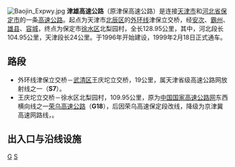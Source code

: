 {{更新|time=2021-08-24T07:52:16+00:00}}
{{中国高速公路信息框
| 编号 = S3700
| 省名 = PTH
| 名称 = 天津-雄安新区高速公路
| 地圖 = 
| 路線簡稱 = 津雄
| 最近通車日期 = 1999年2月18日
| 规划总里程 = 109.95
| 起點 = [[天津市|天津市]][[武清区|武清区]]
| 終點 = [[河北省|河北省]][[保定市|保定市]][[徐水区|徐水区]]
| 出口處數 = 10
| 服务区数 = 3 
}}
{{中国高速公路信息框
| 省名 = Tianjin
| 编号 = S7 
| 名称 = 天津－雄安新区高速公路
| 地圖 = 
| 路線簡稱 = 津雄
| 最近通車日期 = 1999年2月18日
| 规划总里程 = 19
| 起點 = [[天津市|天津市]][[北辰区|北辰区]]
| 終點 = [[天津市|天津市]][[武清区|武清区]]
| 出口處數 = 2
| 服务区数 = 1
}}
[[File:Baojin_Expwy.jpg|thumb]]
'''津雄高速公路'''（原津保高速公路）是连接[[天津市|天津市]]和[[河北省|河北省]][[保定市|保定市]]的一条[[高速公路|高速公路]]。起点为天津市[[北辰区|北辰区]]的[[外环线|外环线]]津保立交桥，经[[安次|安次]]、[[霸州|霸州]]、[[雄县|雄县]]、[[容城|容城]]，终点为保定市[[徐水区|徐水区]]北梨园村，全长128.95公里，其中，河北段长104.95公里，天津段长24公里。于1996年开始建设，1999年2月18日正式通车。

== 路段 ==
* 外环线津保立交桥－[[武清区|武清区]]王庆坨立交桥，19公里，属天津省级高速公路网放射线之一（'''S7'''）。
* 王庆坨立交桥－徐水区北梨园村，109.95公里，原为[[中国国家高速公路网|中国国家高速公路网]]东西横向线之一[[荣乌高速公路|荣乌高速公路]]（'''G18'''），后因荣乌高速保定段改线，降级为京津冀高速网路线，{{citation needed|编号'''S3700'''}}。

== 出入口与沿线设施 ==
{{Start expwy exit box|place=1}}
{{Expwy exit item|place=[[天津市|天津市]][[北辰区|北辰区]]|place rows=3|type=M|name={{citation needed|北辰工业园}}|dist start=|road connection=津永公路|comment=}}
{{Expwy exit item|type=S|name=津保高速服务区|dist start=|road connection=津永公路|comment=保定方向单向设置<br>有出入口连接北辰区安津医院}}
{{Expwy exit item|type=T|name=天津收费站|dist start=|comment=}}
{{Expwy exit item|place=[[天津市|天津市]][[武清区|武清区]]|place rows=1|type=EH|name=王庆坨互通<br>津同路|dist start=18 km|road connection={{China Expwy Name|G2}}<br>{{China Expwy Name|G18}}<br>{{China Expwy Name|G2502}}<br>{{中国国道名|112}}|state=C|comment=以下暂与{{China Expwy Name|G18}}共线}}
{{Expwy exit item|place=省界|state=C|place rows=1|type=|name=津冀界|dist start=|road connection=|comment=}}
{{Expwy exit item|place=[[廊坊市|廊坊市]][[霸州市|霸州市]]|place rows=6|type=E|name=杨芬港|state=C|dist start=|road connection=码杨线|comment=}}
{{Expwy exit item|type=S|name=霸州服务区|state=C|road connection=|comment=}}
{{Expwy exit item|type=E|name=胜芳|state=C|dist start=|road connection={{中国国道名|105}}|comment=}}
{{Expwy exit item|type=H|name=廊沧高速互通|state=C|dist start=|road connection={{China Expwy Name|G3}}|comment=以上暂与{{China Expwy Name|G18}}共线}}
{{Expwy exit item|type=H|name=|dist start=|road connection=S3901 [[京德高速公路|京德高速]]|comment=}}
{{Expwy exit item|type=E|name=霸州|dist start=|road connection={{中国国道名|106}}|comment=}}
{{Expwy exit item|place=[[保定市|保定市]][[雄县|雄县]]|place rows=6|type=H|name=|dist start=|road connection={{China Expwy Name|G45}}|comment=}}
{{Expwy exit item|type=E|name=雄县东|dist start=|road connection={{中国省道名|043|P=河北}}|comment=}}
{{Expwy exit item|type=S|name=雄县服务区|road connection=|comment=}}
{{Expwy exit item|type=E|name=大营东|state=L|dist start=|road connection=燕南路|comment=天津方向入、保定方向出<br>因[[2019冠状病毒病河北省疫情|疫情]]管控，自2021年起出口关闭}}
{{Expwy exit item|type=E|name=皮家营|dist start=|road connection=涞河谷快速路|comment=}}
{{Expwy exit item|type=E|name=雄县|dist start=|road connection={{中国省道名|042|P=河北}}|comment=}}
{{Expwy exit item|place=[[保定市|保定市]][[容城县|容城县]]|place rows=3|type=HT|name=容城东|state=L|dist start=|road connection=S3601 [[京雄高速公路|京雄高速]]|comment=目前仅保定方向可进出<br>需过收费站}}
{{Expwy exit item|type=E|name=容城|dist start=865 km|road connection={{中国国道名|230|[[230国道|白洋淀大道]]}}|comment=}}
{{Expwy exit item|type=E|name=容城西|dist start=|road connection=奥威路、容小路|comment=保定方向入、天津方向出}}
{{Expwy exit item|place=[[保定市|保定市]][[徐水区|徐水区]]|place rows=2|type=S|name=崔庄服务区|dist start=|comment=}}
{{Expwy exit item|type=H|name=徐水高架桥|dist start=|road connection={{China Expwy Name|G4}}<br>{{China Expwy Name|G18}}|comment=}}
{{End expwy exit box|place=1}}
{{天津公路交通}}
{{天津市高速公路}}{{河北省高速公路}}

[[Category:河北省高速公路|G]]
[[Category:天津市高速公路|S]]
